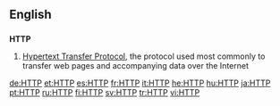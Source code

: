 ==English==

==={{initialism}}===
'''HTTP'''

# [[Hypertext Transfer Protocol]], the protocol used most commonly to transfer web pages and accompanying data over the Internet

[[de:HTTP]]
[[et:HTTP]]
[[es:HTTP]]
[[fr:HTTP]]
[[it:HTTP]]
[[he:HTTP]]
[[hu:HTTP]]
[[ja:HTTP]]
[[pt:HTTP]]
[[ru:HTTP]]
[[fi:HTTP]]
[[sv:HTTP]]
[[tr:HTTP]]
[[vi:HTTP]]